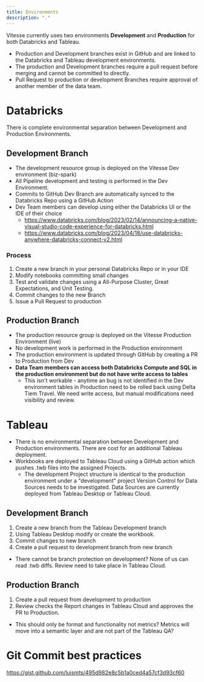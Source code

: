 ```yaml
---
title: Environments
description: "."
---
```


Vitesse currently uses two environments **Development** and **Production** for both Databricks and Tableau.
* Production and Development branches exist in GitHub and are linked to the Databricks and Tableau development environments.
* The production and Development branches require a pull request before merging and cannot be committed to directly.
* Pull Request to production or development Branches require approval of another member of the data team.

# Databricks
There is complete environmental separation between Development and Production Environments.
## Development Branch
* The development resource group is deployed on the Vitesse Dev environment (biz-spark)
* All Pipeline development and testing is performed in the Dev Environment.
* Commits to GitHub Dev Branch are automatically synced to the Databricks Repo using a GitHub Action
* Dev Team members can develop using either the Databricks UI or the IDE of their choice
  * https://www.databricks.com/blog/2023/02/14/announcing-a-native-visual-studio-code-experience-for-databricks.html
  * https://www.databricks.com/blog/2023/04/18/use-databricks-anywhere-databricks-connect-v2.html
### Process
1. Create a new branch in your personal Databricks Repo or in your IDE
2. Modify notebooks committing small changes
3. Test and validate changes using a All-Purpose Cluster, Great Expectations, and Unit Testing.
4. Commit changes to the new Branch
5. Issue a Pull Request to production

## Production Branch
* The production resource group is deployed on the Vitesse Production Environment (live)
* No development work is performed in the Production environment
* The production environment is updated through GitHub by creating a PR to Production from Dev
* <b> Data Team members can access both Databricks Compute and SQL in the production environment but do not have write access to tables </b>
  * This isn't workable - anytime an bug is not identified in the Dev environment tables in Production need to be rolled back using Delta Tiem Travel. We need write access, but manual modifications need visibility and review.

# Tableau
* There is no environmental separation between Development and Production environments. There are cost for an additional Tableau deployment.
* Workbooks are deployed to Tableau Cloud using a GitHub action which pushes .twb files into the assigned Projects.
  * The development Project structure is identical to the production environment under a "development" project
Version Control for Data Sources needs to be investigated. Data Sources are currently deployed from Tableau Desktop or Tableau Cloud.
## Development Branch
1. Create a new branch from the Tableau Development branch
2. Using Tableau Desktop modify or create the workbook.
3. Commit changes to new branch
4. Create a pull request to development branch from new branch
  * There cannot be branch protection on development? None of us can read .twb diffs. Review need to take place in Tableau Cloud.
## Production Branch
1. Create a pull request from development to production
2. Review checks the Report changes in Tableau Cloud and approves the PR to Production.
  * This should only be format and functionality not metrics? Metrics will move into a semantic layer and are not part of the Tableau QA?
# Git Commit best practices
https://gist.github.com/luismts/495d982e8c5b1a0ced4a57cf3d93cf60